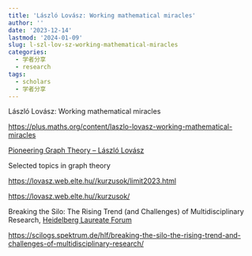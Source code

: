 ```yaml
---
title: 'László Lovász: Working mathematical miracles'
author: ''
date: '2023-12-14'
lastmod: '2024-01-09'
slug: l-szl-lov-sz-working-mathematical-miracles
categories:
  - 学者分享
  - research
tags:
  - scholars
  - 学者分享
---
```


László Lovász: Working mathematical miracles

<https://plus.maths.org/content/laszlo-lovasz-working-mathematical-miracles>

[Pioneering Graph Theory – László Lovász](https://scilogs.spektrum.de/hlf/pioneering-graph-theory-laszlo-lovasz/)

Selected topics in graph theory

<https://lovasz.web.elte.hu//kurzusok/limit2023.html>

<https://lovasz.web.elte.hu//kurzusok/>

Breaking the Silo: The Rising Trend (and Challenges) of Multidisciplinary Research, [Heidelberg Laureate Forum](https://scilogs.spektrum.de/hlf "Go to Heidelberg Laureate Forum.") 

<https://scilogs.spektrum.de/hlf/breaking-the-silo-the-rising-trend-and-challenges-of-multidisciplinary-research/>
